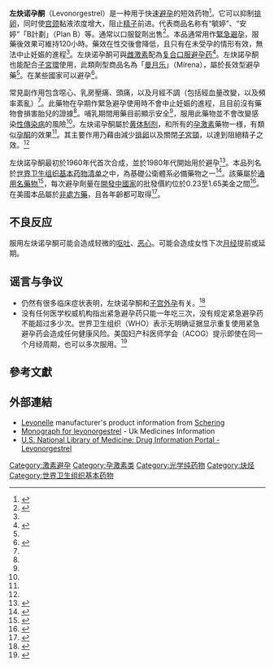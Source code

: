 {{expand|time=2015-04-04T05:32:38+00:00}}
{{medical}}
{{Drugbox
| Watchedfields = changed
| verifiedrevid = 462091161
| IUPAC_name = (8R,9S,10R,13S,14S,17R)-13-ethyl-17-ethynyl-17-hydroxy-1,2,6,7,8,9,10,11,12,13,14,15,16,17-tetradecahydrocyclopenta[''a'']phenanthren-3-one
| image = Levonorgestrel.svg
| width = 220px
| image2 = Levonorgestrel3D.png
| width2 = 220px
<!--Clinical data-->
| tradename = Plan B, others
| Drugs.com = {{drugs.com|monograph|progestins-etonogestrel-levonorgestrel-norethisterone}}
| MedlinePlus = a610021
| pregnancy_AU = <!-- A / B1 / B2 / B3 / C / D / X -->
| pregnancy_US = <!-- A / B / C / D / X -->
| pregnancy_category = X
| legal_AU = <!-- Unscheduled / S2 / S4 / S8 -->
| legal_UK = <!-- GSL / P / POM / CD -->
| legal_US = <!-- OTC / Rx-only -->
| legal_status =  Rx-OTC
| routes_of_administration = 植體、置入、口服
<!--Pharmacokinetic data-->
| bioavailability = ~100%
| protein_bound = 55%
| metabolism = [[肝臟|肝臟]]的[[CYP3A4|CYP3A4]]{{Citation needed|time=April 2014}}
| elimination_half-life = 36 ± 13小時
| excretion = [[腎|腎]]：45%；[[糞便|糞便]]：32%
<!--Identifiers-->
| CAS_number_Ref = {{cascite|correct|??}}
| CAS_number = 797-63-7
| ATC_prefix = G03
| ATC_suffix = AC03
| ATC_supplemental =  {{ATC|G03|AD01}}
| PubChem = 13109
| IUPHAR_ligand = 2881
| DrugBank_Ref = {{drugbankcite|correct|drugbank}}
| DrugBank = DB00367
| ChemSpiderID_Ref = {{chemspidercite|correct|chemspider}}
| ChemSpiderID = 12560
| UNII_Ref = {{fdacite|correct|FDA}}
| UNII = 5W7SIA7YZW
| KEGG_Ref = {{keggcite|correct|kegg}}
| KEGG = D00950
| ChEBI_Ref = {{ebicite|correct|EBI}}
| ChEBI = 6443
| ChEMBL_Ref = {{ebicite|correct|EBI}}
| ChEMBL = 1389
<!--Chemical data-->
| C=21 | H=28 | O=2
| molecular_weight = 312.446 g/mol
| smiles = [H][C@]12CCC(=O)C=C1CC[C@]1([H])[C@]2([H])CC[C@@]2(CC)[C@@]1([H])CC[C@@]2(O)C#C
| StdInChI_Ref = {{stdinchicite|correct|chemspider}}
| StdInChI = 1S/C21H28O2/c1-3-20-11-9-17-16-8-6-15(22)13-14(16)5-7-18(17)19(20)10-12-21(20,23)4-2/h2,13,16-19,23H,3,5-12H2,1H3/t16-,17+,18+,19-,20-,21-/m0/s1
| StdInChIKey_Ref = {{stdinchicite|correct|chemspider}}
| StdInChIKey = WWYNJERNGUHSAO-XUDSTZEESA-N
}}
'''左炔诺孕酮'''（Levonorgestrel）是一种用于快速[[避孕|避孕]]的短效药物<ref name="AHFS2015">{{Cite web|url=http://www.drugs.com/monograph/progestins-etonogestrel-levonorgestrel-norethindrone.html|title=Progestins (Etonogestrel, Levonorgestrel, Norethindrone)|accessdate=2015-08-21|author=|date=|publisher=The American Society of Health-System|archive-date=2019-02-02|archive-url=https://web.archive.org/web/20190202091621/https://www.drugs.com/monograph/progestins-etonogestrel-levonorgestrel-norethindrone.html|dead-url=no}}</ref>。它可以抑制[[排卵|排卵]]，同时使[[子宫颈|宫颈]]黏液浓度增大，阻止[[精子|精子]]前进。代表商品名称有“毓婷”、“安婷”「B計劃」（Plan B）等。通常以口服錠劑出售<ref>{{Cite book|title=Postgraduate Gynecology|last=|first=|publisher=Jaypee Brothers Medical Pub.|year=2011|isbn=9789350250822.|location=|pages=p.159}}</ref>。本品通常用作[[緊急避孕|緊急避孕]]，服藥後效果可維持120小時。藥效在性交後會降低，且只有在未受孕的情形有效，無法中止妊娠的進程<ref name=AHFS2015/>。左炔诺孕酮可與[[雌激素|雌激素]]配為[[复合口服避孕药|复合口服避孕药]]<ref>{{cite book|title=Postgraduate Gynecology.|date=2011|publisher=Jaypee Brothers Medical Pub|isbn=9789350250822|page=159|url=https://books.google.ca/books?id=Kd7lNFPipaIC&pg=PT174|access-date=2017-08-28|archive-url=https://web.archive.org/web/20150926022813/https://books.google.ca/books?id=Kd7lNFPipaIC&pg=PT174|archive-date=2015-09-26|dead-url=yes}}</ref>。左炔諾孕酮也能配合[[子宮環|子宮環]]使用，此類劑型商品名為「[[曼月乐|曼月乐]]」（Mirena），屬於長效型避孕藥<ref name=AHFS2015/>。在某些國家可以{{le|植入左炔諾孕酮|Levonorgestrel-releasing implant}}避孕<ref>{{Cite book|title=Research on reproductive health at WHO : biennial report 2000-2001|last=|first=|publisher=Geneva: World health organization|year=2002|isbn=9789241562089|location=|pages=}}</ref>。

<!-- Side effects and mechanism -->
常見副作用包含噁心、乳房壓痛、頭痛，以及月經不調（包括經血量改變，以及頻率紊亂）<ref name=AHFS2015/>。此藥物在孕期作緊急避孕使用時不會中止妊娠的進程，且目前沒有藥物會損害胎兒的證據<ref name=AHFS2015/>。哺乳期間用藥目前顯示安全<ref name=AHFS2015/>，服用此藥物並不會改變感染[[性傳染病|性傳染病]]的風險<ref name=AHFS2015/>。左炔诺孕酮屬於[[黄体制剂|黄体制剂]]，和所有的[[孕激素|孕激素]]藥物一様，有類似[[孕酮|孕酮]]的效果<ref name=AHFS2015/>。其主要作用乃藉由減少[[排卵|排卵]]以及關閉[[子宮頸|子宮頸]]，以達到阻絕精子之效。<ref name=AHFS2015/>

左炔諾孕酮最初於1960年代首次合成，並於1980年代開始用於避孕<ref>{{Cite web|url=https://books.google.ca/books?id=0MqUAwAAQBAJ&pg=PA97|title=Science and Political Controversy|accessdate=2014|author=Santa Barbara: ABC-CLIO|date=|publisher=|archive-date=2019-08-16|archive-url=https://web.archive.org/web/20190816082101/https://books.google.ca/books?id=0MqUAwAAQBAJ&pg=PA97|dead-url=no}}</ref>。本品列名於[[世界卫生组织基本药物清单|世界卫生组织基本药物清单]]之中，為基礎公衛體系必備藥物之一<ref name=WHO19th>{{cite web|title=WHO Model List of Essential Medicines (19th List)|url=http://www.who.int/medicines/publications/essentialmedicines/EML_2015_FINAL_amended_NOV2015.pdf?ua=1|work=World Health Organization|accessdate=2016-12-08|date=April 2015|archive-date=2016-12-13|archive-url=https://web.archive.org/web/20161213052708/http://www.who.int/medicines/publications/essentialmedicines/EML_2015_FINAL_amended_NOV2015.pdf?ua=1|dead-url=no}}</ref>。該藥屬於[[通用名藥物|通用名藥物]]<ref name=Ric2014>{{cite book|last1=Hamilton|first1=Richard J.|title=Tarascon pocket pharmacopoeia : 2014 deluxe lab-pocket edition|date=2014|publisher=Jones & Bartlett Learning|location=Sudbury|isbn=9781284053999|pages=310–312|edition=15th|url=https://books.google.ca/books?id=BwqEAgAAQBAJ&pg=PA310|access-date=2017-08-07|archive-date=2015-09-26|archive-url=https://web.archive.org/web/20150926022049/https://books.google.ca/books?id=BwqEAgAAQBAJ&pg=PA310|dead-url=no}}</ref>，每次避孕劑量在[[開發中國家|開發中國家]]的批發價約位於0.23至1.65美金之間<ref>{{cite web|title=Levonorgestrel|url=http://erc.msh.org/dmpguide/resultsdetail.cfm?language=english&code=LEV15T&s_year=2014&year=2014&str=1%2E5%20mg&desc=Levonorgestrel&pack=new&frm=TAB-CAP&rte=PO&class_code2=18%2E3%2E1%2E&supplement=&class_name=%2818%2E3%2E1%2E%29Oral%20hormonal%20contraceptives%3Cbr%3E|website=International Drug Price Indicator Guide|accessdate=2015-08-21}}{{dead link|date=2017年12月 |bot=InternetArchiveBot |fix-attempted=yes }}</ref>。在美國本品屬於[[非處方藥|非處方藥]]，且各年齡都可取得<ref>{{cite web|title=FDA approves Plan B One-Step emergency contraceptive for use without a prescription for all women of child-bearing potential|url=http://www.fda.gov/NewsEvents/Newsroom/PressAnnouncements/ucm358082.htm|accessdate=2016-02-02|date=2013-06-20|archive-date=2016-01-14|archive-url=https://web.archive.org/web/20160114114254/http://www.fda.gov/NewsEvents/Newsroom/PressAnnouncements/ucm358082.htm|dead-url=no}}</ref>。

== 不良反应 ==
服用左炔诺孕酮可能会造成轻微的[[呕吐|呕吐]]、[[恶心|恶心]]。可能会造成女性下次[[月经|月经]]提前或延期。

== 谣言与争议 ==
* 仍然有很多临床症状表明，左炔诺孕酮和[[子宫外孕|子宫外孕]]有关。<ref>{{Cite web|title=权威专家：紧急避孕药不增加宫外孕风险-搜狐健康|url=https://health.sohu.com/20100818/n274294059.shtml|accessdate=2020-09-12|work=health.sohu.com|archive-date=2021-03-16|archive-url=https://web.archive.org/web/20210316222455/https://health.sohu.com/20100818/n274294059.shtml|dead-url=no}}</ref>
* 没有任何医学权威机构指出紧急避孕药只能一年吃三次，没有规定紧急避孕药不能超过多少次。世界卫生组织（WHO）表示无明确证据显示重复使用紧急避孕药会造成任何健康风险。美国妇产科医师学会（ACOG）提示即使在同一个月经周期，也可以多次服用。<ref>{{Cite web|title=一年最多只能吃三次紧急避孕药？|url=https://baby.163.com/20/0229/23/F6JEO46700367V0V.html|accessdate=2020-06-03|date=2020-02-29|last=网易|work=baby.163.com|archive-date=2020-06-03|archive-url=https://web.archive.org/web/20200603201415/https://baby.163.com/20/0229/23/F6JEO46700367V0V.html|dead-url=no}}</ref>

==參考文獻==
{{reflist}}

==外部連結==
* [http://www.levonelle.co.uk/ Levonelle] {{Wayback|url=http://www.levonelle.co.uk/ |date=20081010182947 }} manufacturer's product information from [[Schering|Schering]]
* [https://web.archive.org/web/20060925001403/http://www.ukmi.nhs.uk/NewMaterial/html/docs/levonorg.pdf Monograph for levonorgestrel] - Uk Medicines Information
* [http://druginfo.nlm.nih.gov/drugportal/dpdirect.jsp?name=Levonorgestrel U.S. National Library of Medicine: Drug Information Portal - Levonorgestrel] {{Wayback|url=http://druginfo.nlm.nih.gov/drugportal/dpdirect.jsp?name=Levonorgestrel |date=20160304113324 }}

{{Mineralocorticoids}}
{{Progestogens and antiprogestogens}}
{{Progesterone receptor modulators}}

[[Category:激素避孕|Category:激素避孕]]
[[Category:孕激素类|Category:孕激素类]]
[[Category:光学纯药物|Category:光学纯药物]]
[[Category:炔烃|Category:炔烃]]
[[Category:世界卫生组织基本药物|Category:世界卫生组织基本药物]]